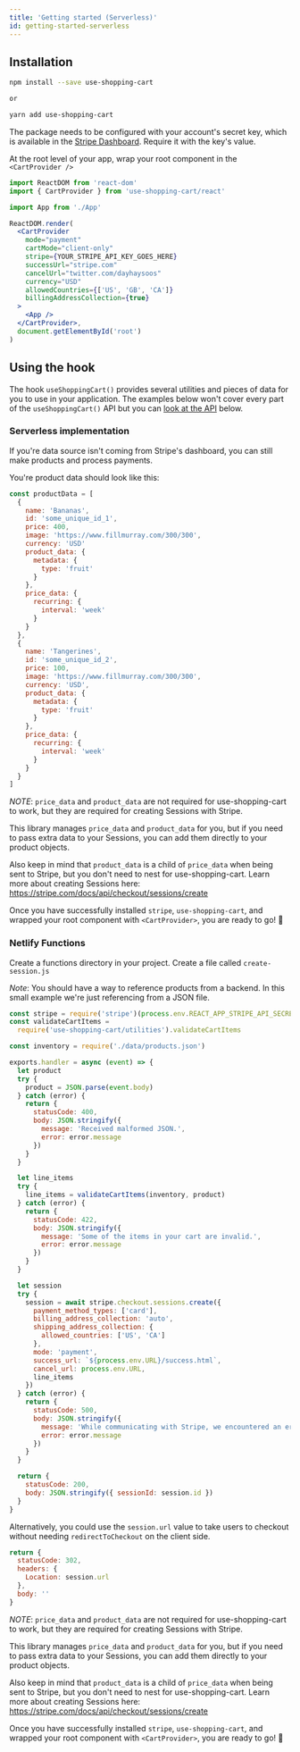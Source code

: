 ```yaml
---
title: 'Getting started (Serverless)'
id: getting-started-serverless
---
```


## Installation

```bash
npm install --save use-shopping-cart

or

yarn add use-shopping-cart
```

The package needs to be configured with your account's secret key, which is available in the [Stripe Dashboard](https://dashboard.stripe.com/apikeys). Require it with the key's value.

At the root level of your app, wrap your root component in the `<CartProvider />`

```jsx
import ReactDOM from 'react-dom'
import { CartProvider } from 'use-shopping-cart/react'

import App from './App'

ReactDOM.render(
  <CartProvider
    mode="payment"
    cartMode="client-only"
    stripe={YOUR_STRIPE_API_KEY_GOES_HERE}
    successUrl="stripe.com"
    cancelUrl="twitter.com/dayhaysoos"
    currency="USD"
    allowedCountries={['US', 'GB', 'CA']}
    billingAddressCollection={true}
  >
    <App />
  </CartProvider>,
  document.getElementById('root')
)
```

## Using the hook

The hook `useShoppingCart()` provides several utilities and pieces of data for you to use in your application. The examples below won't cover every part of the `useShoppingCart()` API but you can [look at the API](#API) below.

### Serverless implementation

If you're data source isn't coming from Stripe's dashboard, you can still make products and process payments.

You're product data should look like this:

```js
const productData = [
  {
    name: 'Bananas',
    id: 'some_unique_id_1',
    price: 400,
    image: 'https://www.fillmurray.com/300/300',
    currency: 'USD'
    product_data: {
      metadata: {
        type: 'fruit'
      }
    },
    price_data: {
      recurring: {
        interval: 'week'
      }
    }
  },
  {
    name: 'Tangerines',
    id: 'some_unique_id_2',
    price: 100,
    image: 'https://www.fillmurray.com/300/300',
    currency: 'USD',
    product_data: {
      metadata: {
        type: 'fruit'
      }
    },
    price_data: {
      recurring: {
        interval: 'week'
      }
    }
  }
]
```

_NOTE_: `price_data` and `product_data` are not required for use-shopping-cart to work, but they are required for creating Sessions with Stripe.

This library manages `price_data` and `product_data` for you, but if you need to pass extra data to your Sessions, you can add them directly to your
product objects.

Also keep in mind that `product_data` is a child of `price_data` when being sent to Stripe, but you don't need to nest for use-shopping-cart. Learn more about
creating Sessions here: https://stripe.com/docs/api/checkout/sessions/create

Once you have successfully installed `stripe`, `use-shopping-cart`, and wrapped your root component with `<CartProvider>`, you are ready to go! 🚀

### Netlify Functions

Create a functions directory in your project. Create a file called `create-session.js`

_Note_: You should have a way to reference products from a backend. In this small example we're just referencing from a JSON file.

```js
const stripe = require('stripe')(process.env.REACT_APP_STRIPE_API_SECRET)
const validateCartItems =
  require('use-shopping-cart/utilities').validateCartItems

const inventory = require('./data/products.json')

exports.handler = async (event) => {
  let product
  try {
    product = JSON.parse(event.body)
  } catch (error) {
    return {
      statusCode: 400,
      body: JSON.stringify({
        message: 'Received malformed JSON.',
        error: error.message
      })
    }
  }

  let line_items
  try {
    line_items = validateCartItems(inventory, product)
  } catch (error) {
    return {
      statusCode: 422,
      body: JSON.stringify({
        message: 'Some of the items in your cart are invalid.',
        error: error.message
      })
    }
  }

  let session
  try {
    session = await stripe.checkout.sessions.create({
      payment_method_types: ['card'],
      billing_address_collection: 'auto',
      shipping_address_collection: {
        allowed_countries: ['US', 'CA']
      },
      mode: 'payment',
      success_url: `${process.env.URL}/success.html`,
      cancel_url: process.env.URL,
      line_items
    })
  } catch (error) {
    return {
      statusCode: 500,
      body: JSON.stringify({
        message: 'While communicating with Stripe, we encountered an error.',
        error: error.message
      })
    }
  }

  return {
    statusCode: 200,
    body: JSON.stringify({ sessionId: session.id })
  }
}
```

Alternatively, you could use the `session.url` value to take users to checkout without needing `redirectToCheckout` on the client side.

```js
return {
  statusCode: 302,
  headers: {
    Location: session.url
  },
  body: ''
}
```

_NOTE_: `price_data` and `product_data` are not required for use-shopping-cart to work, but they are required for creating Sessions with Stripe.

This library manages `price_data` and `product_data` for you, but if you need to pass extra data to your Sessions, you can add them directly to your
product objects.

Also keep in mind that `product_data` is a child of `price_data` when being sent to Stripe, but you don't need to nest for use-shopping-cart. Learn more about
creating Sessions here: https://stripe.com/docs/api/checkout/sessions/create

Once you have successfully installed `stripe`, `use-shopping-cart`, and wrapped your root component with `<CartProvider>`, you are ready to go! 🚀
